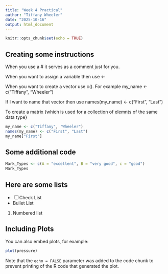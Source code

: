 ```yaml
---
title: "Week 4 Practical"
author: "Tiffany Wheeler"
date: "2025-10-16"
output: html_document
---
```


```r
knitr::opts_chunk$set(echo = TRUE)
```

## Creating some instructions

When you use a # it serves as a comment just for you. 

When you want to assign a variable then use <-

When you want to create a vector use c(). For example my_name <- c("Tiffany", "Wheeler")

If I want to name that vector then use names(my_name) <- c("First", "Last")

To create a matrix {which is used for a collection of elemnts of the same data type} 

```r
my_name <- c("Tiffany", "Wheeler")
names(my_name) <- c("First", "Last")
my_name["First"]
```
## Some additional code

```r
Mark_Types <- c(A = "excellent", B = "very good", c = "good")
Mark_Types
```
## Here are some lists 

- [ ] Check List
- Bullet List
1. Numbered list

## Including Plots

You can also embed plots, for example:

```r
plot(pressure)
```

Note that the `echo = FALSE` parameter was added to the code chunk to prevent printing of the R code that generated the plot.
